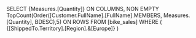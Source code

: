 SELECT {Measures.[Quantity]} ON COLUMNS, 
NON EMPTY
TopCount(Order([Customer.FullName].[FullName].MEMBERS, Measures.[Quantity], BDESC),5) ON ROWS 
FROM [bike_sales]
WHERE ( 
    {[ShippedTo.Territory].[Region].&[Europe]}
)